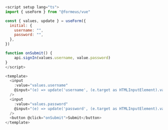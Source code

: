 ```js showLineNumbers
<script setup lang="ts">
import { useForm } from "@formeus/vue"

const { values, update } = useForm({
  initial: {
    username: "",
    password: "",
  },
})

function onSubmit() {
    api.signIn(values.username, value.password)
}
</script>

<template>
  <input
    :value="values.username"
    @input="(e) => update('username', (e.target as HTMLInputElement).value)"
  />
  <input
    :value="values.password"
    @input="(e) => update('password', (e.target as HTMLInputElement).value)"
  />
  <button @click="onSubmit">Submit</button>
</template>
```
